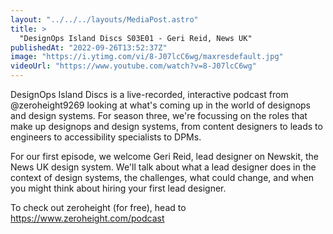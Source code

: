 ```yaml
---
layout: "../../../layouts/MediaPost.astro"
title: >
  "DesignOps Island Discs S03E01 - Geri Reid, News UK"
publishedAt: "2022-09-26T13:52:37Z"
image: "https://i.ytimg.com/vi/8-J07lcC6wg/maxresdefault.jpg"
videoUrl: "https://www.youtube.com/watch?v=8-J07lcC6wg"
---
```


DesignOps Island Discs is a live-recorded, interactive podcast from @zeroheight9269 looking at what's coming up in the world of designops and design systems. For season three, we're focussing on the roles that make up designops and design systems, from content designers to leads to engineers to accessibility specialists to DPMs.

For our first episode, we welcome Geri Reid, lead designer on Newskit, the News UK design system. We'll talk about what a lead designer does in the context of design systems, the challenges, what could change, and when you might think about hiring your first lead designer.

To check out zeroheight (for free), head to https://www.zeroheight.com/podcast
